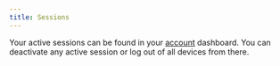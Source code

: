```yaml
---
title: Sessions
---
```


Your active sessions can be found in your [account](https://account.adulis.ai/sessions) dashboard.
You can deactivate any active session or log out of all devices from there.
